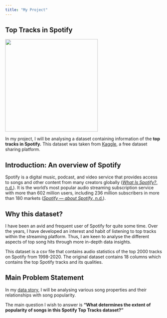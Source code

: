 ```yaml
---
title: "My Project"
---
```


## Top Tracks in Spotify

![](images/spotify-music.gif){width="297"}

In my project, I will be analysing a dataset containing information of the **top tracks in Spotify.** This dataset was taken from [Kaggle](https://www.kaggle.com/datasets/paradisejoy/top-hits-spotify-from-20002019), a free dataset sharing platform.

## Introduction: An overview of Spotify

Spotify is a digital music, podcast, and video service that provides access to songs and other content from many creators globally ([*What Is Spotify?*, n.d.](https://support.spotify.com/us/article/what-is-spotify/)). It is the world’s most popular audio streaming subscription service with more than 602 million users, including 236 million subscribers in more than 180 markets ([*Spotify — about Spotify*, n.d.](https://newsroom.spotify.com/company-info/#:~:text=We%20are%20the%20world%27s%20most,in%20more%20than%20180%20markets.)).

## Why this dataset?

I have been an avid and frequent user of Spotify for quite some time. Over the years, I have developed an interest and habit of listening to top tracks within the streaming platform. Thus, I am keen to analyse the different aspects of top song hits through more in-depth data insights.

This dataset is a csv file that contains audio statistics of the top 2000 tracks on Spotify from 1998-2020. The original dataset contains 18 columns which contains the top Spotify tracks and its qualities.

## Main Problem Statement

In my [data story](https://yschin03.github.io/datastory.html), I will be analysing various song properties and their relationships with song popularity.

The main question I wish to answer is **"What determines the extent of popularity of songs in this Spotify Top Tracks dataset?"**




